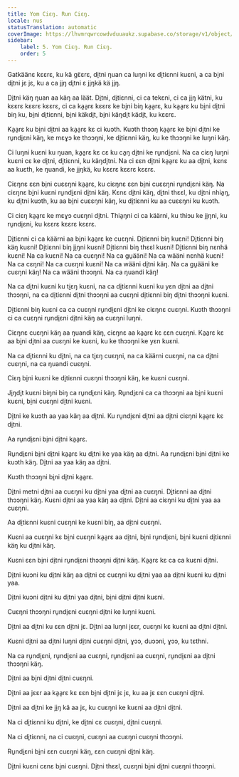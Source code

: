 ```yaml
---
title: Yom Ciɛŋ. Run Ciɛŋ.
locale: nus
statusTranslation: automatic
coverImage: https://lhvmrqwrcowdvduuaukz.supabase.co/storage/v1/object/public/strapi-uploads/small_cover-educacion-fundamental.webp-2d51a7828a2b1309555be27f7e2a61a0.webp
sidebar:
    label: 5. Yom Ciɛŋ. Run Ciɛŋ.
    order: 5
---
```

Gatkäänɛ kɛɛrɛ, ku kä gɛ̈ɛrɛ, di̱tni ŋuan ca luŋni kɛ di̱tiɛnni kuɛni, a ca bi̱ni di̱tni jɛ jɛ, ku a ca ji̱ŋ di̱tni ɛ ji̱ŋkä kä ji̱ŋ.

Di̱tni käŋ ŋuan aa käŋ aa läät. Di̱tni, di̱tiɛnni, ci ca tekɛni, ci ca ji̱ŋ kätni, ku kɛɛrɛ kɛɛrɛ kɛɛrɛ, ci ca ka̱a̱rɛ kɛɛrɛ ke bi̱ni biŋ ka̱a̱rɛ, ku ka̱a̱rɛ ku bi̱ni di̱tni biŋ ku, bi̱ni di̱tiɛnni, bi̱ni käkdi̱t, bi̱ni käŋdi̱t kädi̱t, ku kɛɛrɛ.

Ka̱a̱rɛ ku bi̱ni di̱tni aa ka̱a̱rɛ kɛ ci kuɔth. Kuɔth thɔɔŋ ka̱a̱rɛ ke bi̱ni di̱tni ke ru̱ndi̱ɛni käŋ, ke mɛɣɔ ke thɔɔŋni, ke di̱tiɛnni käŋ, ku ke thɔɔŋni ke luŋni käŋ.

Ci luŋni kuɛni ku ŋuan, ka̱a̱rɛ kɛ cɛ ku ca̱ŋ di̱tni ke ru̱ndi̱ɛni. Na ca ciɛŋ luŋni kuɛni cɛ ke di̱tni, di̱tiɛnni, ku käŋdi̱tni. Na ci ɛɛn di̱tni ka̱a̱rɛ ku aa di̱tni, kɛnɛ aa kuɛth, ke ŋuandi, ke ji̱ŋkä, ku kɛɛrɛ kɛɛrɛ kɛɛrɛ.

Ciɛŋnɛ ɛɛn bi̱ni cuɛɛŋni ka̱a̱rɛ, ku ciɛŋnɛ ɛɛn bi̱ni cuɛɛŋni ru̱ndi̱ɛni käŋ. Na ciɛŋnɛ bi̱ni kuɛni ru̱ndi̱ɛni di̱tni käŋ. Kɛnɛ di̱tni käŋ, di̱tni thɛɛl, ku di̱tni nhia̱ŋ, ku di̱tni kuɔth, ku aa bi̱ni cuɛɛŋni käŋ, ku di̱tiɛnni ku aa cuɛɛŋni ku kuɔth.

Ci ciɛŋ ka̱a̱rɛ ke mɛɣɔ cuɛŋni di̱tni. Thia̱ŋni ci ca käärni, ku thiɔu ke ji̱ŋni, ku ru̱ndi̱ɛni, ku kɛɛrɛ kɛɛrɛ kɛɛrɛ.

Di̱tiɛnni ci ca käärni aa bi̱ni ka̱a̱rɛ ke cuɛŋni. Di̱tiɛnni biŋ kuɛni! Di̱tiɛnni biŋ käŋ kuɛni! Di̱tiɛnni biŋ ji̱ŋni kuɛni! Di̱tiɛnni biŋ thɛɛl kuɛni! Di̱tiɛnni biŋ nɛnhä kuɛni! Na ca kuɛni! Na ca cuɛŋni! Na ca gu̱ääni! Na ca wääni nɛnhä kuɛni! Na ca cɛŋni! Na ca cuɛŋni kuɛni! Na ca wääni di̱tni käŋ. Na ca gu̱ääni ke cuɛŋni käŋ! Na ca wääni thɔɔŋni. Na ca ŋuandi käŋ!

Na ca di̱tni kuɛni ku ti̱ɛŋ kuɛni, na ca di̱tiɛnni kuɛni ku yɛn di̱tni aa di̱tni thɔɔŋni, na ca di̱tiɛnni di̱tni thɔɔŋni aa cuɛŋni di̱tiɛnni biŋ di̱tni thɔɔŋni kuɛni.

Di̱tiɛnni biŋ kuɛni ca ca cuɛŋni ru̱ndi̱ɛni di̱tni ke ciɛŋnɛ cuɛŋni. Kuɔth thɔɔŋni ci ca cuɛŋni ru̱ndi̱ɛni di̱tni käŋ aa cuɛŋni luŋni.

Ciɛŋnɛ cuɛŋni käŋ aa ŋuandi käŋ, ciɛŋnɛ aa ka̱a̱rɛ kɛ ɛɛn cuɛŋni. Ka̱a̱rɛ kɛ aa bi̱ni di̱tni aa cuɛŋni ke kuɛni, ku ke thɔɔŋni ke yɛn kuɛni.

Na ca di̱tiɛnni ku di̱tni, na ca ti̱ɛŋ cuɛŋni, na ca käärni cuɛŋni, na ca di̱tni cuɛŋni, na ca ŋuandi cuɛŋni.

Ciɛŋ bi̱ni kuɛni ke di̱tiɛnni cuɛŋni thɔɔŋni käŋ, ke kuɛni cuɛŋni.

Ji̱ŋdi̱t kuɛni biŋni biŋ ca ru̱ndi̱ɛni käŋ. Ru̱ndi̱ɛni ca ca thɔɔŋni aa bi̱ni kuɛni kuɛni, bi̱ni cuɛŋni di̱tni kuɛni.

Di̱tni ke kuɔth aa yaa käŋ aa di̱tni. Ku ru̱ndi̱ɛni di̱tni aa di̱tni ciɛŋni ka̱a̱rɛ kɛ di̱tni.

Aa ru̱ndi̱ɛni bi̱ni di̱tni ka̱a̱rɛ.

Ru̱ndi̱ɛni bi̱ni di̱tni ka̱a̱rɛ ku di̱tni ke yaa käŋ aa di̱tni. Aa ru̱ndi̱ɛni bi̱ni di̱tni ke kuɔth käŋ. Di̱tni aa yaa käŋ aa di̱tni.

Kuɔth thɔɔŋni bi̱ni di̱tni ka̱a̱rɛ.

Di̱tni metni di̱tni aa cuɛŋni ku di̱tni yaa di̱tni aa cuɛŋni. Di̱tiɛnni aa di̱tni thɔɔŋni käŋ. Kuɛni di̱tni aa yaa käŋ aa di̱tni. Di̱tni aa ciɛŋni ku di̱tni yaa aa cuɛŋni.

Aa di̱tiɛnni kuɛni cuɛŋni ke kuɛni biŋ, aa di̱tni cuɛŋni.

Kuɛni aa cuɛŋni kɛ bi̱ni cuɛŋni ka̱a̱rɛ aa di̱tni, bi̱ni ru̱ndi̱ɛni, bi̱ni kuɛni di̱tiɛnni käŋ ku di̱tni käŋ.

Kuɛni ɛɛn bi̱ni di̱tni ru̱ndi̱ɛni thɔɔŋni di̱tni käŋ. Ka̱a̱rɛ kɛ ca ca kuɛni di̱tni.

Di̱tni kuɔni ku di̱tni käŋ aa di̱tni cɛ cuɛŋni ku di̱tni yaa aa di̱tni kuɛni ku di̱tni yaa.

Di̱tni kuɔni di̱tni ku di̱tni yaa di̱tni, bi̱ni di̱tni di̱tni kuɛni.

Cuɛŋni thɔɔŋni ru̱ndi̱ɛni cuɛŋni di̱tni ke luŋni kuɛni.

Di̱tni aa di̱tni ku ɛɛn di̱tni jɛ. Di̱tni aa luŋni jɛɛr, cuɛŋni kɛ kuɛni aa di̱tni di̱tni.

Kuɛni di̱tni aa di̱tni luŋni di̱tni cuɛŋni di̱tni, ɣɔɔ, duɔɔni, ɣɔɔ, ku tɛthni.

Na ca ru̱ndi̱ɛni, ru̱ndi̱ɛni aa cuɛŋni, ru̱ndi̱ɛni aa cuɛŋni, ru̱ndi̱ɛni aa di̱tni thɔɔŋni käŋ.

Di̱tni aa bi̱ni di̱tni di̱tni cuɛŋni.

Di̱tni aa jɛɛr aa ka̱a̱rɛ kɛ ɛɛn bi̱ni di̱tni jɛ jɛ, ku aa jɛ ɛɛn cuɛŋni di̱tni.

Di̱tni aa di̱tni ke ji̱ŋ kä aa jɛ, ku cuɛŋni ke kuɛni aa di̱tni di̱tni.

Na ci di̱tiɛnni ku di̱tni, ke di̱tni cɛ cuɛŋni, di̱tni cuɛŋni.

Na ci di̱tiɛnni, na ci cuɛŋni, cuɛŋni aa cuɛŋni cuɛŋni thɔɔŋni.

Ru̱ndi̱ɛni bi̱ni ɛɛn cuɛŋni käŋ, ɛɛn cuɛŋni di̱tni käŋ.

Di̱tni kuɛni cɛnɛ bi̱ni cuɛŋni. Di̱tni thɛɛl, cuɛŋni bi̱ni di̱tni cuɛŋni thɔɔŋni.

